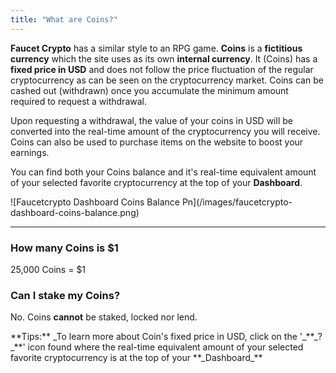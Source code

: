 ```yaml
---
title: "What are Coins?"
---
```


**Faucet Crypto** has a similar style to an RPG game. **Coins** is a **fictitious currency** which the site uses as its own **internal currency**. It (Coins) has a **fixed price in USD** and does not follow the price fluctuation of the regular cryptocurrency as can be seen on the cryptocurrency market. Coins can be cashed out (withdrawn) once you accumulate the minimum amount required to request a withdrawal.

Upon requesting a withdrawal, the value of your coins in USD will be converted into the real-time amount of the cryptocurrency you will receive. Coins can also be used to purchase items on the website to boost your earnings.

You can find both your Coins balance and it's real-time equivalent amount of your selected favorite cryptocurrency at the top of your **Dashboard**.

<Frame>
  ![Faucetcrypto Dashboard Coins Balance Pn](/images/faucetcrypto-dashboard-coins-balance.png)
</Frame>

---

### How many Coins is \$1

25,000 Coins = \$1

### Can I stake my Coins?

No. Coins **cannot** be staked, locked nor lend.

<Note>
  **Tips:** _To learn more about Coin's fixed price in USD, click on the '_**_?_**' icon found where the real-time equivalent amount of your selected favorite cryptocurrency is at the top of your **_Dashboard_**
</Note>